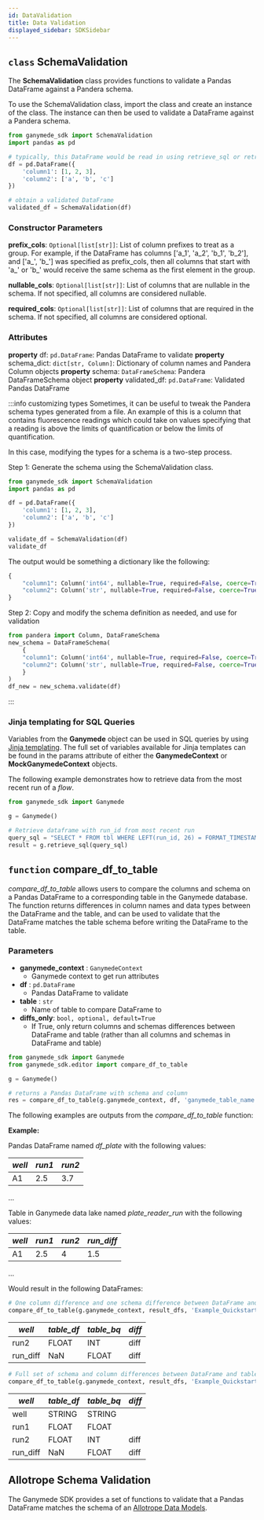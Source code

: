 ```yaml
---
id: DataValidation
title: Data Validation
displayed_sidebar: SDKSidebar
---
```



## `class` SchemaValidation

The **SchemaValidation** class provides functions to validate a Pandas DataFrame against a Pandera schema.

To use the SchemaValidation class, import the class and create an instance of the class. The instance can then be used to validate a DataFrame against a Pandera schema.

```python
from ganymede_sdk import SchemaValidation
import pandas as pd

# typically, this DataFrame would be read in using retrieve_sql or retrieve_tables, or retrieved from a input file widget
df = pd.DataFrame({
    'column1': [1, 2, 3],
    'column2': ['a', 'b', 'c']
})

# obtain a validated DataFrame
validated_df = SchemaValidation(df)
```

### Constructor Parameters
**prefix_cols**: `Optional[list[str]]`: List of column prefixes to treat as a group.  For example, if the DataFrame has columns ['a_1', 'a_2', 'b_1', 'b_2'], and ['a_', 'b_'] was specified as prefix_cols, then all columns that start with 'a_' or 'b_' would receive the same schema as the first element in the group.

**nullable_cols**: `Optional[list[str]]`: List of columns that are nullable in the schema. If not specified, all columns are considered nullable.

**required_cols**: `Optional[list[str]]`: List of columns that are required in the schema. If not specified, all columns are considered optional.

### Attributes
**property** df: `pd.DataFrame`: Pandas DataFrame to validate
**property** schema_dict: `dict[str, Column]`: Dictionary of column names and Pandera Column objects
**property** schema: `DataFrameSchema`: Pandera DataFrameSchema object
**property** validated_df: `pd.DataFrame`: Validated Pandas DataFrame

:::info customizing types
Sometimes, it can be useful to tweak the Pandera schema types generated from a file.  An example of this is a column that contains fluorescence readings which could take on values specifying that a reading is above the limits of quantification or below the limits of quantification.

In this case, modifying the types for a schema is a two-step process.

Step 1: Generate the schema using the SchemaValidation class.
```python
from ganymede_sdk import SchemaValidation
import pandas as pd

df = pd.DataFrame({
    'column1': [1, 2, 3],
    'column2': ['a', 'b', 'c']
})

validate_df = SchemaValidation(df)
validate_df
```

The output would be something a dictionary like the following:
```python
{
    "column1": Column('int64', nullable=True, required=False, coerce=True),
    "column2": Column('str', nullable=True, required=False, coerce=True)
}
```

Step 2: Copy and modify the schema definition as needed, and use for validation
```python
from pandera import Column, DataFrameSchema
new_schema = DataFrameSchema(
    {
    "column1": Column('int64', nullable=True, required=False, coerce=True),
    "column2": Column('str', nullable=True, required=False, coerce=True)
    }
)
df_new = new_schema.validate(df)
```
:::


### Jinja templating for SQL Queries

Variables from the **Ganymede** object can be used in SQL queries by using [Jinja templating](https://jinja.palletsprojects.com/en/3.0.x/templates/).  The full set of variables available for Jinja templates can be found in the params attribute of either the **GanymedeContext** or **MockGanymedeContext** objects.

The following example demonstrates how to retrieve data from the most recent run of a _flow_.

```python
from ganymede_sdk import Ganymede

g = Ganymede()

# Retrieve dataframe with run_id from most recent run
query_sql = "SELECT * FROM tbl WHERE LEFT(run_id, 26) = FORMAT_TIMESTAMP('%Y-%m-%dT%R:%E6S', TIMESTAMP_MILLIS({{run_id}}));"
result = g.retrieve_sql(query_sql)
```

## `function` compare_df_to_table

*compare_df_to_table* allows users to compare the columns and schema on a Pandas DataFrame to a corresponding table in the Ganymede database.
The function returns differences in column names and data types between the DataFrame and the table, and can be used to validate that the DataFrame matches the table schema before writing the DataFrame to the table.

###  Parameters
- **ganymede_context** : `GanymedeContext`
    - Ganymede context to get run attributes
- **df** : `pd.DataFrame`
    - Pandas DataFrame to validate
- **table** : `str`
    - Name of table to compare DataFrame to
- **diffs_only**: `bool, optional, default=True`
    - If True, only return columns and schemas differences between DataFrame and table (rather than all columns and schemas in DataFrame and table)

```python
from ganymede_sdk import Ganymede
from ganymede_sdk.editor import compare_df_to_table

g = Ganymede()

# returns a Pandas DataFrame with schema and column
res = compare_df_to_table(g.ganymede_context, df, 'ganymede_table_name')
```

The following examples are outputs from the *compare_df_to_table* function:

**Example:**

Pandas DataFrame named _df_plate_ with the following values:

| *well* | *run1* | *run2* |
|--------|--------|--------|
| A1     | 2.5    | 3.7    |
...

Table in Ganymede data lake named _plate_reader_run_ with the following values:

| *well* | *run1* | *run2* | *run_diff* |
|--------|--------|--------|------------|
| A1     | 2.5    | 4      | 1.5        |
...

Would result in the following DataFrames:

```python
# One column difference and one schema difference between DataFrame and table
compare_df_to_table(g.ganymede_context, result_dfs, 'Example_Quickstart_Absorbance_Change_Python_results')
```

| *well* | *table_df* | *table_bq* | *diff* |
|--------|--------|--------|-----|
| run2     | FLOAT    | INT    | diff    |
| run_diff     | NaN    | FLOAT    | diff    |

```python
# Full set of schema and column differences between DataFrame and table returned
compare_df_to_table(g.ganymede_context, result_dfs, 'Example_Quickstart_Absorbance_Change_Python_results', diffs_only=False)
```

| *well* | *table_df* | *table_bq* | *diff* |
|--------|--------|--------|-----|
| well     | STRING    | STRING    |   |
| run1     | FLOAT    | FLOAT    |   |
| run2     | FLOAT    | INT    | diff  |
| run_diff | NaN    | FLOAT    | diff   |

## Allotrope Schema Validation

The Ganymede SDK provides a set of functions to validate that a Pandas DataFrame matches the schema of an [Allotrope Data Models](https://www.allotrope.org/product-releases/).

